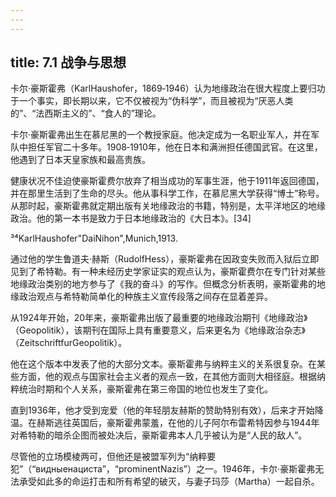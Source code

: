 ```yaml
---
---
---
```

title: 7.1 战争与思想
---



卡尔·豪斯霍弗（KarlHaushofer，1869‑1946）认为地缘政治在很大程度上要归功于一个事实，即长期以来，它不仅被视为“伪科学”，而且被视为“厌恶人类的”、“法西斯主义的”、“食人的”理论。

卡尔·豪斯霍弗出生在慕尼黑的一个教授家庭。他决定成为一名职业军人，并在军队中担任军官二十多年。1908‑1910年，他在日本和满洲担任德国武官。在这里，他遇到了日本天皇家族和最高贵族。

健康状况不佳迫使豪斯霍费尔放弃了相当成功的军事生涯，他于1911年返回德国，并在那里生活到了生命的尽头。他从事科学工作，在慕尼黑大学获得“博士”称号。从那时起，豪斯霍弗就定期出版有关地缘政治的书籍，特别是，太平洋地区的地缘政治。他的第一本书是致力于日本地缘政治的《大日本》。[34]

³⁴KarlHaushofer"DaiNihon",Munich,1913.

通过他的学生鲁道夫·赫斯（RudolfHess），豪斯霍弗在因政变失败而入狱后立即见到了希特勒。有一种未经历史学家证实的观点认为，豪斯霍费尔在专门针对某些地缘政治类别的地方参与了《我的奋斗》的写作。但概念分析表明，豪斯霍弗的地缘政治观点与希特勒简单化的种族主义宣传段落之间存在显着差异。

从1924年开始，20年来，豪斯霍弗出版了最重要的地缘政治期刊《地缘政治》（Geopolitik），该期刊在国际上具有重要意义，后来更名为《地缘政治杂志》（ZeitschriftfurGeopolitik）。

他在这个版本中发表了他的大部分文本。豪斯霍弗与纳粹主义的关系很复杂。在某些方面，他的观点与国家社会主义者的观点一致，在其他方面则大相径庭。根据纳粹统治时期和个人关系，豪斯霍弗在第三帝国的地位也发生了变化。

直到1936年，他才受到宠爱（他的年轻朋友赫斯的赞助特别有效），后来才开始降温。在赫斯逃往英国后，豪斯霍弗蒙羞，在他的儿子阿尔布雷希特因参与1944年对希特勒的暗杀企图而被处决后，豪斯霍弗本人几乎被认为是“人民的敌人”。

尽管他的立场模棱两可，但他还是被盟军列为“纳粹要犯”（“видныeнациста”，“prominentNazis”）之一。1946年，卡尔·豪斯霍弗无法承受如此多的命运打击和所有希望的破灭，与妻子玛莎（Martha）一起自杀。